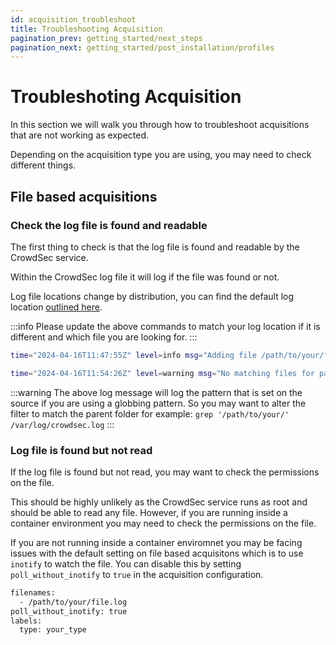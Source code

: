 ```yaml
---
id: acquisition_troubleshoot
title: Troubleshooting Acquisition
pagination_prev: getting_started/next_steps
pagination_next: getting_started/post_installation/profiles
---
```



# Troubleshoting Acquisition

In this section we will walk you through how to troubleshoot acquisitions that are not working as expected.

Depending on the acquisition type you are using, you may need to check different things.

## File based acquisitions

### Check the log file is found and readable

The first thing to check is that the log file is found and readable by the CrowdSec service.

Within the CrowdSec log file it will log if the file was found or not.

Log file locations change by distribution, you can find the default log location [outlined here](/troubleshooting/security_engine.mdx#where-are-the-logs-stored).

<UnixWindowsK8sTabs
  bash="grep '/path/to/your/file.log' /var/log/crowdsec.log"
  powershell='Select-String "/path/to/your/file.log" C:\ProgramData\CrowdSec\log\crowdsec.log'
  k8s="kubectl logs -n crowdsec crowdsec-agent-* | grep '/path/to/your/file.log'"
/>

:::info
Please update the above commands to match your log location if it is different and which file you are looking for.
:::

```bash title="File is found"
time="2024-04-16T11:47:55Z" level=info msg="Adding file /path/to/your/file.log to datasources" type=file
```

```bash title="File is not found"
time="2024-04-16T11:54:26Z" level=warning msg="No matching files for pattern /path/to/your/file.log" type=file
```

:::warning
The above log message will log the pattern that is set on the source if you are using a globbing pattern. So you may want to alter the filter to match the parent folder for example: `grep '/path/to/your/' /var/log/crowdsec.log`
:::

### Log file is found but not read

If the log file is found but not read, you may want to check the permissions on the file.

This should be highly unlikely as the CrowdSec service runs as root and should be able to read any file. However, if you are running inside a container environment you may need to check the permissions on the file.

If you are not running inside a container enviromnet you may be facing issues with the default setting on file based acquisitons which is to use `inotify` to watch the file. You can disable this by setting `poll_without_inotify` to `true` in the acquisition configuration.

```bash title="Example acquisition"
filenames:
  - /path/to/your/file.log
poll_without_inotify: true
labels:
  type: your_type
```
